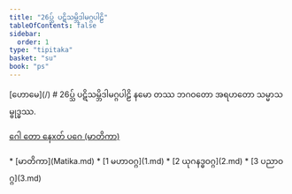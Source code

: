 ```yaml
---
title: "26ပ္သ် ပဋိသမ္ဘိဒါမဂ္ဂပါဠိ"
tableOfContents: false
sidebar:
  order: 1
type: "tipitaka"
basket: "su"
book: "ps"
---
```



<Paragraph type="center" book="ps">
[ဟောမေ](/)
</Paragraph>

<Paragraph type="center" book="ps">
# 26ပ္သ် ပဋိသမ္ဘိဒါမဂ္ဂပါဠိ
</Paragraph>

<Paragraph number="1" type="center" book="ps">
နမော တဿ ဘဂဝတော အရဟတော သမ္မာသမ္ဗုဒ္ဓဿ.

[ဂေါ တော နေxတ် ပဂေ (မာတိကာ)](Matika.md)



</Paragraph>

<TableOfContents book="ps" section="26">
* [မာတိကာ](Matika.md)
* [1 မဟာဝဂ္ဂ](1.md)
* [2 ယုဂနဒ္ဓဝဂ္ဂ](2.md)
* [3 ပညာဝဂ္ဂ](3.md)
</TableOfContents>